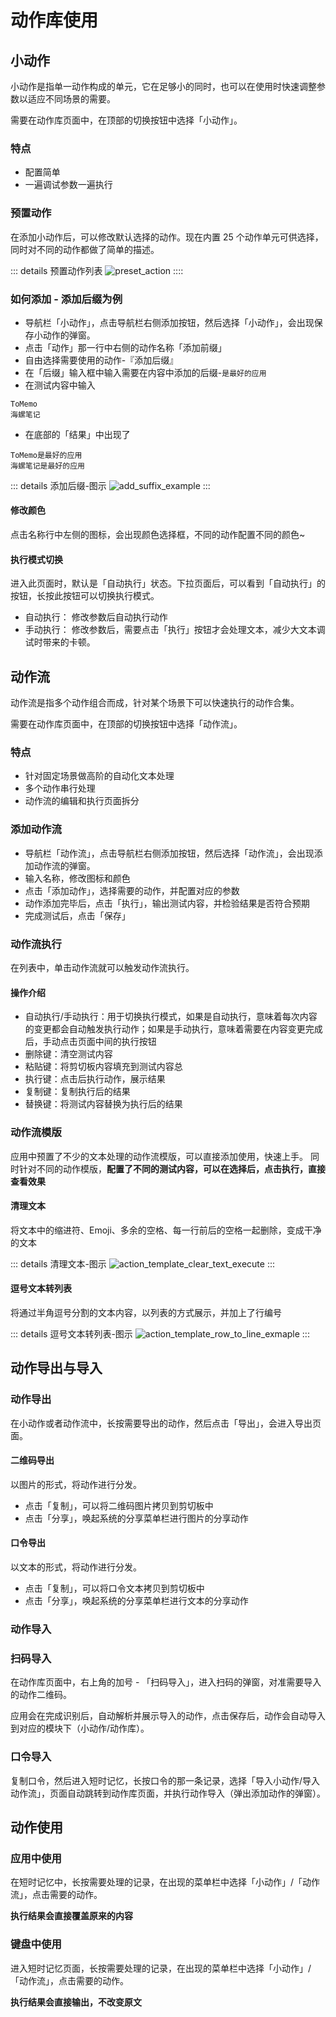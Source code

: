 # 动作库使用

## 小动作

小动作是指单一动作构成的单元，它在足够小的同时，也可以在使用时快速调整参数以适应不同场景的需要。

需要在动作库页面中，在顶部的切换按钮中选择「小动作」。

### 特点

- 配置简单
- 一遍调试参数一遍执行

### 预置动作

在添加小动作后，可以修改默认选择的动作。现在内置 25 个动作单元可供选择，同时对不同的动作都做了简单的描述。

::: details 预置动作列表
![preset_action](./images/preset_action.png)
::::

### 如何添加 - 添加后缀为例

- 导航栏「小动作」，点击导航栏右侧添加按钮，然后选择「小动作」，会出现保存小动作的弹窗。
- 点击「动作」那一行中右侧的动作名称「添加前缀」
- 自由选择需要使用的动作-『添加后缀』
- 在「后缀」输入框中输入需要在内容中添加的后缀-`是最好的应用`
- 在测试内容中输入

```
ToMemo
海螺笔记
```

- 在底部的「结果」中出现了

```
ToMemo是最好的应用
海螺笔记是最好的应用
```

::: details 添加后缀-图示
![add_suffix_example](./images/add_suffix_example.jpg)
:::

#### 修改颜色

点击名称行中左侧的图标，会出现颜色选择框，不同的动作配置不同的颜色~

#### 执行模式切换

进入此页面时，默认是「自动执行」状态。下拉页面后，可以看到「自动执行」的按钮，长按此按钮可以切换执行模式。

- 自动执行： 修改参数后自动执行动作
- 手动执行： 修改参数后，需要点击「执行」按钮才会处理文本，减少大文本调试时带来的卡顿。

## 动作流

动作流是指多个动作组合而成，针对某个场景下可以快速执行的动作合集。

需要在动作库页面中，在顶部的切换按钮中选择「动作流」。

### 特点

- 针对固定场景做高阶的自动化文本处理
- 多个动作串行处理
- 动作流的编辑和执行页面拆分

### 添加动作流

- 导航栏「动作流」，点击导航栏右侧添加按钮，然后选择「动作流」，会出现添加动作流的弹窗。
- 输入名称，修改图标和颜色
- 点击「添加动作」，选择需要的动作，并配置对应的参数
- 动作添加完毕后，点击「执行」，输出测试内容，并检验结果是否符合预期
- 完成测试后，点击「保存」

### 动作流执行

在列表中，单击动作流就可以触发动作流执行。

#### 操作介绍

- 自动执行/手动执行：用于切换执行模式，如果是自动执行，意味着每次内容的变更都会自动触发执行动作；如果是手动执行，意味着需要在内容变更完成后，手动点击页面中间的执行按钮
- 删除键：清空测试内容
- 粘贴键：将剪切板内容填充到测试内容总
- 执行键：点击后执行动作，展示结果
- 复制键：复制执行后的结果
- 替换键：将测试内容替换为执行后的结果

### 动作流模版

应用中预置了不少的文本处理的动作流模版，可以直接添加使用，快速上手。
同时针对不同的动作模版，**配置了不同的测试内容，可以在选择后，点击执行，直接查看效果**

#### 清理文本

将文本中的缩进符、Emoji、多余的空格、每一行前后的空格一起删除，变成干净的文本

::: details 清理文本-图示
![action_template_clear_text_execute](./images/action_template_clear_text_execute.jpg)
:::

#### 逗号文本转列表

将通过半角逗号分割的文本内容，以列表的方式展示，并加上了行编号

::: details 逗号文本转列表-图示
![action_template_row_to_line_exmaple](./images/action_template_row_to_line_exmaple.jpg)
:::

## 动作导出与导入

### 动作导出

在小动作或者动作流中，长按需要导出的动作，然后点击「导出」，会进入导出页面。

#### 二维码导出

以图片的形式，将动作进行分发。

- 点击「复制」，可以将二维码图片拷贝到剪切板中
- 点击「分享」，唤起系统的分享菜单栏进行图片的分享动作

#### 口令导出

以文本的形式，将动作进行分发。

- 点击「复制」，可以将口令文本拷贝到剪切板中
- 点击「分享」，唤起系统的分享菜单栏进行文本的分享动作

### 动作导入

### 扫码导入

在动作库页面中，右上角的加号 - 「扫码导入」，进入扫码的弹窗，对准需要导入的动作二维码。

应用会在完成识别后，自动解析并展示导入的动作，点击保存后，动作会自动导入到对应的模块下（小动作/动作库）。

### 口令导入

复制口令，然后进入短时记忆，长按口令的那一条记录，选择「导入小动作/导入动作流」，页面自动跳转到动作库页面，并执行动作导入（弹出添加动作的弹窗）。

## 动作使用

### 应用中使用

在短时记忆中，长按需要处理的记录，在出现的菜单栏中选择「小动作」/「动作流」，点击需要的动作。

**执行结果会直接覆盖原来的内容**

### 键盘中使用

进入短时记忆页面，长按需要处理的记录，在出现的菜单栏中选择「小动作」/「动作流」，点击需要的动作。

**执行结果会直接输出，不改变原文**
